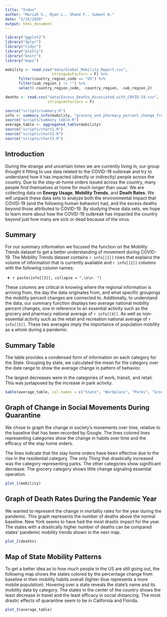 ```yaml
---
title: "Index"
author: "Mariah S., Ryan L., Shane F., Sumeet W."
date: "5/15/2020"
output: html_document
---
```


```r
library("ggplot2")
library("dplyr")
library("tidyr")
library("plotly")
library("knitr")
library("maps")

mobility <- read.csv("data/Global_Mobility_Report.csv",
                     stringsAsFactors = F) %>%
      filter(country_region_code == "US") %>%
      filter(sub_region_1 != "") %>%
      select(-country_region_code, -country_region, -sub_region_2)

deaths <- read.csv("data/Excess_Deaths_Associated_with_COVID-19.csv",
                   stringsAsFactors = F)

source("scripts/summary.R")
info <- summary_info(mobility, "grocery_and_pharmacy_percent_change_from_baseline", "retail_and_recreation_percent_change_from_baseline")
source("scripts/summary_table.R")
average_table <- aggregated_table(mobility)
source("scripts/chart1.R")
source("scripts/chart2.R")
source("scripts/chart3.R")
```

## Introduction

During the strange and uncertain times we are currently living in, our group thought it fitting to use data related to the COVID-19 outbreak and try to understand how it has impacted (directly or indirectly) people across the country. Due to the stay-at-home orders issued across the country, many people find themselves at home for much longer than usual. We are collecting data on **Energy Usage**, **Mobility Trends**, and **Death   Rates**. We will unpack these data sets to analyze both the environmental impact that   COVID-19 (and the following human behavior) had, and the excess deaths beyond those   attributed to COVID-19. By studying these data sets, we hope to learn more about how the COVID-19 outbreak has impacted the country beyond just how many are sick or dead because of the virus.

## Summary

For our summary information we focused the function on the Mobility Trends dataset to get a better understanding of movement during COVID-19. The Mobility Trends dataset contains `r info[[1]]` rows that explains the volume of information that is currently available  and `r info[[2]]` columns with the following column names:

- `r paste(info[[3]], collapse = ",\n\n- ")`

These columns are critical in knowing where the regional information is arriving from, the day the data originates from, and what specific groupings the mobility percent changes are connected to. Additonally, to understand the data, our summary function displays two average national mobility percent changes, one in reference to an essential activity such as the grocery and pharmacy national average of `r info[[4]]`. As well as non-essential activity such as the retail and recreation national average of `r info[[5]]`. These two averages imply the importance of population mobility as a whole during a pandemic.

## Summary Table
The table provides a condensed form of information on each category for the State. Grouping by state, we calculated the mean for the category over the date range to show the average change in pattern of behavior.

The largest decreases were in the categories of work, transit, and retail. This was juxtaposed by the increase in park activity.
``` r
kable(average_table, col.names = c("State", "Workplace", "Parks", "Grocery", "Retail", "Transit", "Residence"))
```

## Graph of Change in Social Movements During Quarantine

We chose to graph the change in society's movements over time, relative to the baseline that has been recorded by Google. The lines colored lines representing categories show the change in habits over time and the efficacy of the stay home orders.

The lines indicate that the stay home orders have been effective due to the rise in the residential category. The only Thing that drastically increased was the category representing parks. The other categories show significant decrease. The grocery category shows little change signaling essential operation.

```r
plot_1(mobility)
```

## Graph of Death Rates During the Pandemic Year

We wanted to represent the change in mortality rates for the year during the pandemic. This graph represents the number of deaths above the normal baseline. New York seems to have had the most drastic impact for the year. The states with a drastically higher number of deaths can be compared states' pandemic mobility trends shown in the next map.

```r
plot_2(deaths)
```

## Map of State Mobility Patterns

To get a better idea as to how much people in the US are still going out, the following map shows the states colored by the percentage change from baseline in their mobility habits overall (lighter blue represents a more mobile population). Hovering over a state reveals the state's name and its mobility data by category. The states in the center of the country shows the least decrease in travel and the least efficacy in social distancing. The most drastic effects of quarantine seem to be in California and Florida.

```r
plot_3(average_table)
```